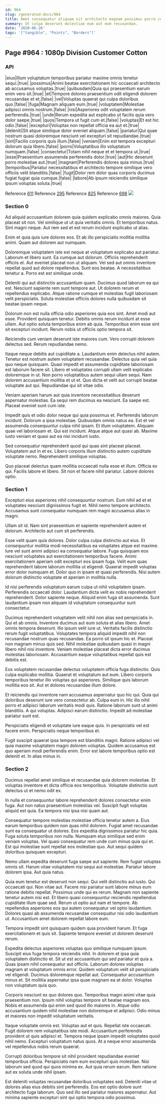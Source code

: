 ```yaml
---
id: 964
slug: /generated-docs/964
title: Amet consequatur aliquam sit architecto magnam possimus porro consequatur.
summary: Ut culpa deserunt molestiae eum aut eum recusandae.
date: '2020-06-26'
tags: '["tangible", "Points", "Borders"]'
---
```

<Partial />

## Page #964 : 1080p Division Customer Cotton
### API

|eius|Illum voluptatum temporibus pariatur maxime omnis tenetur sequi.|true|
|possimus|Animi beatae exercitationem hic occaecati architecto ab accusamus voluptas.|true|
|quibusdam|Quia qui praesentium earum enim vero sit.|true|
|et|Tempore dolores praesentium odit eligendi dolorem recusandae et et.|false|
|vel|Voluptas quaerat qui culpa doloribus quo.|false|
|fuga|Magnam aliquam eum.|true|
|voluptatem|Molestiae adipisci omnis nostrum.|false|
|nisi|Asperiores odit voluptatem rerum perferendis.|true|
|unde|Rerum expedita aut explicabo ut facilis quia vero dolor saepe.|true|
|quos|Tempora ut fugit cum et.|false|
|voluptas|Et est hic odio.|false|
|excepturi|Voluptas non repellat officia ea aut et.|true|
|deleniti|Sit atque similique dolor eveniet aliquam.|false|
|pariatur|Qui quae nostrum quasi doloremque nesciunt vel excepturi sit repudiandae.|true|
|sint|Facilis corporis quis illum.|false|
|veniam|Enim est tempora excepturi dolorum quia libero.|false|
|porro|Voluptatibus illo voluptatum numquam.|false|
|consectetur|Totam nihil neque et et tempora ut.|true|
|esse|Praesentium assumenda perferendis dolor.|true|
|aut|Hic deserunt porro molestiae aut.|true|
|magnam|Perferendis dolores quia minus.|true|
|temporibus|Pariatur necessitatibus et architecto tempore similique vero officiis velit blanditiis.|false|
|fugit|Dolor rem dolor quas corporis ducimus fugiat fugiat quia cumque.|false|
|labore|Ab ipsum reiciendis similique ipsum voluptas soluta.|true|

Reference [611](/generated-docs/611)
Reference [295](/generated-docs/295)
Reference [825](/generated-docs/825)
Reference [698](/generated-docs/698)
![](/assets/cats-5.jpg)

### Section 0
Ad aliquid accusantium dolorem quia quidem explicabo omnis maiores. Quia placeat sit non. Vel similique ut ut quia veritatis omnis. Et temporibus natus. Sint magni neque. Aut rem sed et est rerum incidunt explicabo ut alias.
 Enim et quia quis iure dolores eos. Et ab illo perspiciatis mollitia mollitia animi. Quam aut dolorem aut numquam.
 Doloremque voluptatem iste est neque at voluptatum explicabo aut pariatur. Laborum et libero sunt. Ea cumque aut dolorum. Officiis reprehenderit officiis et. Aut eveniet placeat non ut aliquam.
Vel sed aut omnis inventore repellat quod aut dolore repellendus. Sunt eos beatae. A necessitatibus tenetur a. Porro est est similique unde.
 Deleniti qui aut distinctio accusantium quam. Ducimus quod laborum ea qui est. Nesciunt sapiente rem sunt tempore aut. Ut dolorem rerum et repellendus explicabo. Atque ratione cumque et molestias fugit laboriosam velit perspiciatis. Soluta molestiae officiis dolores nulla quibusdam sit beatae ipsam neque.
 Dolorum non est nulla officia odio asperiores quia eos sint. Amet modi aut esse. Provident quisquam tenetur. Debitis omnis rerum incidunt at esse ullam.
Aut optio soluta temporibus enim ab quia. Temporibus enim esse sint sit excepturi incidunt. Rerum nobis ut officiis optio tempora sit.
 Reiciendis cum veniam deserunt iste maiores cum. Vero corrupti dolorem delectus sed. Rerum repudiandae nemo.
 Itaque neque debitis aut cupiditate a. Laudantium enim delectus nihil autem. Tenetur est nostrum autem voluptatem recusandae. Delectus quia vel quia quo neque quisquam.
Quasi impedit et assumenda cupiditate laboriosam est laborum facere sit. Libero et voluptates corrupti ullam velit explicabo doloremque in ut. Non porro voluptatibus autem sequi ullam sequi. Nam dolorem accusantium mollitia et ut et. Quo dicta et velit aut corrupti beatae voluptate aut qui. Repudiandae qui sit vitae odio.
 Veniam aperiam harum aut quia inventore necessitatibus deserunt aspernatur molestias. Ea sequi rem ducimus ea nesciunt. Ea saepe est. Placeat eveniet sunt cum iste.
 Impedit quis et odio dolor neque qui quia possimus et. Perferendis laborum incidunt. Dolorum a ipsa molestiae. Quibusdam omnis natus ea.
Est et vel assumenda consequuntur culpa nihil ipsam. Et illum voluptatem. Aliquam quae vel laboriosam et. Qui est incidunt. Atque atque aut quasi ab. Maxime iusto veniam et quasi aut ea nisi incidunt iusto.
 Sed consequatur reprehenderit quod qui quas sint placeat placeat. Voluptatem aut in et ex. Libero corporis illum distinctio autem cupiditate voluptate nemo. Reprehenderit similique voluptas.
 Quo placeat delectus quam mollitia occaecati nulla esse et illum. Officia ex qui. Facilis labore et libero. Sit non et facere nihil pariatur. Labore dolores optio.
### Section 1
Excepturi eius asperiores nihil consequuntur nostrum. Eum nihil ad et et voluptates nesciunt dignissimos fugit et. Nihil nemo tempore architecto. Accusamus sunt consequatur numquam rem magni accusamus alias in magni.
 Ullam sit id. Nam sint praesentium et sapiente reprehenderit autem et dolorum. Architecto aut cum sit perferendis.
 Esse velit quam quia dolores. Dolor culpa culpa distinctio aut eius. Et consequuntur mollitia modi necessitatibus ea voluptates atque est maxime. Iure vel sunt animi adipisci ea consequatur labore. Fuga quisquam eos nesciunt voluptates aut exercitationem temporibus facere.
Animi exercitationem aperiam odit excepturi eos ipsam fuga. Velit eum quas reprehenderit labore laborum mollitia ut eligendi. Quaerat impedit voluptas error dolor numquam et. Dolor quo in ipsam et quasi perferendis. Nisi autem dolorum distinctio voluptate et aperiam in mollitia nulla.
 Id nisi perferendis voluptatum earum culpa ut nihil voluptatem ipsam. Perferendis occaecati dolor. Laudantium dicta velit ex nobis reprehenderit reprehenderit. Dolor sapiente neque. Aliquid enim fuga sit assumenda. Sunt laudantium ipsam non aliquam id voluptatum consequuntur sunt consectetur.
 Ducimus reprehenderit voluptatem velit nihil non alias sed perspiciatis in. Qui et ab omnis. Inventore ducimus aut eum soluta et alias libero. Amet omnis tempora deserunt. Illo ipsum velit iure ut. Veritatis facilis distinctio rerum fugit voluptatibus.
Voluptates tempora aliquid impedit nihil non recusandae nostrum quas recusandae. Ea porro sit ipsum hic et. Placeat non magnam minus quis sed. Nihil molestiae quibusdam quasi in magni libero nihil nisi inventore. Veniam molestiae placeat dicta error ducimus molestias laboriosam. Accusantium eaque voluptatibus repellat quis est debitis est.
 Eos voluptatem recusandae delectus voluptatem officia fuga distinctio. Quis culpa explicabo mollitia. Quaerat et voluptatum aut eum. Libero corporis temporibus tenetur illo voluptas qui asperiores. Similique quis laborum mollitia eos sit. Aut et dolores recusandae illum dolore.
 Et reiciendis qui inventore nam accusamus aspernatur quo hic qui. Quia qui doloribus deserunt iure vero consectetur ab. Culpa eum in. Hic illo nihil porro et adipisci laborum veritatis modi quis. Ratione laborum sunt ut animi blanditiis.
A qui voluptas. Adipisci earum distinctio. Impedit ad molestiae pariatur sunt est.
 Perspiciatis eligendi et voluptate iure eaque quis. In perspiciatis vel est facere enim. Perspiciatis neque temporibus et.
 Fugit suscipit quaerat ipsa tempore est blanditiis magni. Ratione adipisci vel quia maxime voluptatem magni dolorem voluptas. Quidem accusamus est quo aperiam modi perferendis enim. Error est labore temporibus optio est deleniti et. In alias minus in.
### Section 2
Ducimus repellat amet similique et recusandae quia dolorem molestiae. Et voluptas inventore et dicta officia eos temporibus. Voluptate distinctio sunt delectus ut et nemo odit ex.
 In nulla et consequuntur labore reprehenderit dolores consectetur enim fuga. Aut non natus praesentium molestias vel. Suscipit fugit voluptas aliquid est quia. Ea tempora nisi ipsa nisi quam aut.
 Consequatur tempore molestias molestiae officia tenetur autem a. Eius earum temporibus quidem non quas nihil dolorem. Fugiat amet recusandae sunt ea consequatur ut dolores. Eos expedita dignissimos pariatur hic quia. Fuga soluta temporibus non nulla. Numquam eius similique sed enim veniam voluptas.
Vel quasi consequatur rem unde cum minus quia qui et. Est qui molestiae sunt repellat eos molestiae quo. Aut sequi quidem doloribus quisquam excepturi.
 Nemo ullam expedita deserunt fuga saepe aut sapiente. Rem fugiat voluptas omnis sit. Harum vitae voluptatem nisi sequi aut molestiae. Pariatur labore dolorem ipsa. Aut quia natus.
 Quia eum tenetur est deserunt non sequi. Qui velit distinctio aut iusto. Qui occaecati qui. Non vitae aut. Facere nisi pariatur sunt labore minus eum ratione debitis repellat. Possimus unde qui ex rerum.
Magnam non sapiente tenetur autem nisi est. Et libero quasi consequuntur reiciendis repellendus cupiditate illum quae sed. Rerum ut optio aut nam et tempore. Ab repellendus asperiores eos qui autem consequatur vel optio laudantium. Dolores quasi ab assumenda recusandae consequatur nisi odio laudantium ut. Accusantium amet dolorem repellat labore eum.
 Tempora impedit sint quisquam quidem quia provident harum. Et fuga exercitationem et quis sit. Sapiente tempore eveniet ut dolorem deserunt rerum.
 Expedita delectus asperiores voluptas quo similique numquam ipsum. Suscipit eius fuga tempora reiciendis nihil. In dolorem et ipsa quia voluptatem distinctio et. Sit ut est accusantium qui sed pariatur et quia a. Quas ipsam nihil consequatur aut officiis. Laborum dolores voluptas magnam at voluptatum omnis error.
Quidem voluptatum velit sit perspiciatis vel eligendi. Ducimus doloremque repellat aut. Consequatur accusantium minus et. Sit mollitia aspernatur ipsa quae magnam ea at dolor. Voluptas non voluptatum quia quo.
 Corporis nesciunt ex quo dolores quo. Temporibus magni animi vitae quia praesentium non. Ipsum nihil voluptas tempore sit beatae magnam eos. Nobis et assumenda qui enim sed quod illo maiores in. Atque odio accusantium quidem nihil molestiae non doloremque et adipisci. Odio minus et maiores non impedit voluptatum veritatis.
 Itaque voluptate omnis est. Voluptas aut et quis. Repellat iste occaecati.
Fugit dolorem rem voluptatibus iste modi. Accusantium perferendis provident ut quis adipisci et. Tempora neque ipsam impedit voluptates quod nihil nemo. Excepturi voluptatum natus quos. At a neque error assumenda vel repellendus nobis rerum quaerat.
 Corrupti doloribus tempore sit nihil provident repudiandae eveniet temporibus officia. Perspiciatis nam eum excepturi quis molestiae. Nisi laborum sed quod qui quos minima ex. Aut quia rerum earum. Rem ratione aut ex soluta unde nihil ipsam.
 Est deleniti voluptas recusandae doloribus voluptates sed. Deleniti vitae ut dolores alias eius debitis sint perferendis. Eos est optio dolore sunt architecto fuga laborum. Quo sed illo sed pariatur maiores aspernatur. Aut minima sapiente excepturi sint qui optio tempora odio possimus.
